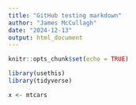 ```yaml
---
title: "GitHub testing markdown"
author: "James McCullagh"
date: "2024-12-13"
output: html_document
---
```


```r
knitr::opts_chunk$set(echo = TRUE)

library(usethis)
library(tidyverse)

x <- mtcars

```



```r


```


